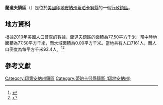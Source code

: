 {{noteTA
|G1=USState
|G2=地名
|G3=Unit
}}
{{Infobox settlement
|official_name            = 蘭道夫鎮區
|native_name = Randolph Township
|settlement_type          = [[行政鎮區|行政鎮區]]
|image_skyline            = South Raub, Indiana Train.png
|imagesize                = 250px
|image_map                = Map highlighting Randolph Township, Tippecanoe County, Indiana.svg
|mapsize                  = 250px
|pushpin_map  =USA Indiana
|pushpin_label = 蘭道夫鎮區
|pushpin_label_position   = top
|pushpin_map_caption      = 蘭道夫鎮區在印地安納州的位置
|subdivision_type         = [[世界政區索引|國家]]
|subdivision_type1        = [[美国州份|州份]]
|subdivision_type2        = [[印地安納州行政区划|縣]]
|subdivision_name         = [[美国|美国]]
|subdivision_name1        = [[印地安納州|印地安納州]]
|subdivision_name2        = [[蒂珀卡努縣_(印地安納州)|蒂珀卡努縣]]
|elevation_ft             = 735
|elevation_m              = 224
|timezone                 = [[北美东部時區|北美东部時區]]
|area_total_km2           = 77.50
|area_land_km2            = 77.50
|area_water_km2           = 0.00
|area_total_sq_mi         = 
|area_land_sq_mi          = 
|area_water_sq_mi         = 
|population_as_of         = [[2010年美國人口普查|2010]]
|population_footnotes     = 
|population_total         = 7161
|population_density_km2   = auto
|population_density_sq_mi = auto
|utc_offset               = -5
|coordinates              = {{coord|40|15|27|N|86|54|40|W|type:city_region:US-AL_source:GNS-enwiki|display=inline,title}}
| coor_pinpoint           = 
| coordinates_footnotes   = 
|timezone_DST             = EDT
|utc_offset_DST           = -4
|postal_code_type         = [[美國郵區編號|郵區編號]]
|postal_code              = 47909, 47955, 47981
|area_code                = {{link-en|电话区号765|Area code 765|765}}
|blank_name = [[地名信息系统|GNIS ID]]
|blank_info = 453781
}}
'''蘭道夫鎮區'''（{{lang-en|Randolph Township}}）是位於[[美國|美國]][[印地安納州|印地安納州]][[蒂珀卡努縣_(印地安納州)|蒂珀卡努縣]]的一個[[行政鎮區|行政鎮區]]。

== 地方資料 ==
根據[[2010年美國人口普查|2010年美國人口普查]]的數據，蘭道夫鎮區的面積為77.50平方千米，當中陸地面積為77.50平方千米，而水域面積為0.00平方千米。當地共有人口7161人，而人口密度為每平方千米92.4人。<ref name="GR8">{{cite web|url=http://factfinder2.census.gov|publisher=[[美国人口调查局|美国人口调查局]]|accessdate=2011-05-14|title=American FactFinder|archive-date=2013-09-11|archive-url=https://web.archive.org/web/20130911234518/http://factfinder2.census.gov/|dead-url=no}}</ref><ref>{{cite web|url=https://www.citypopulation.de/en/usa/indiana/admin/|title=USA: Indiana (Counties and Townships) - City Population|access-date=2020-08-27|archive-date=2020-04-22|archive-url=https://web.archive.org/web/20200422090607/https://www.citypopulation.de/en/usa/indiana/admin/|dead-url=no}}</ref>

== 參考文獻 ==
{{reflist}}

{{蒂珀卡努縣 (印地安納州)}}

{{DEFAULTSORT:Randolph Township}}
[[Category:印第安納州鎮區|Category:印第安納州鎮區]]
[[Category:蒂珀卡努縣鎮區_(印地安納州)|Category:蒂珀卡努縣鎮區 (印地安納州)]]

{{Indiana-geo-stub}}